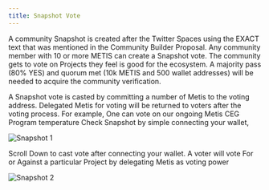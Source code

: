 ```yaml
---
title: Snapshot Vote
---
```


A community Snapshot is created after the Twitter Spaces using the EXACT text that was mentioned in the Community Builder Proposal. Any community member with 10 or more METIS can create a Snapshot vote. The community gets to vote on Projects they feel is good for the ecosystem. A majority pass (80% YES) and quorum met (10k METIS and 500 wallet addresses) will be needed to acquire the community verification.

A Snapshot vote is casted by committing a number of Metis to the voting address. Delegated Metis for voting will be returned to voters after the voting process. For example, One can vote on our ongoing Metis CEG Program temperature Check Snapshot by simple connecting your wallet,

<img src="/assets/cvp/snapshot.png" alt="Snapshot 1" />

Scroll Down to cast vote after connecting your wallet. A voter will vote For or Against a particular Project by delegating Metis as voting power

<img src="/assets/cvp/snapshot-vote.png" alt="Snapshot 2" />
